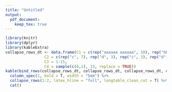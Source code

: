 ```yaml
---
title: "Untitled"
output: 
  pdf_document:
    keep_tex: true
---
```


```r
library(knitr)
library(dplyr)
library(kableExtra)
collapse_rows_dt <- data.frame(C1 = c(rep("aaaaaa aaaaaa", 10), rep("bbbbb bbbbbb", 5)),
                 C2 = c(rep("c", 7), rep("d", 3), rep("c", 3), rep("d", 2)),
                 C3 = 1:15,
                 C4 = sample(c(0,1), 15, replace = TRUE))
kable(bind_rows(collapse_rows_dt, collapse_rows_dt, collapse_rows_dt, collapse_rows_dt), "latex", align = "c", booktabs = T, longtable= T) %>%
  column_spec(1, bold = T, width = "5em") %>%
  collapse_rows(1:2, latex_hline = "full", longtable_clean_cut = T) %>%
  cat()
```
